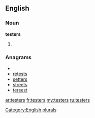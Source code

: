 ==English==

===Noun===
'''testers'''

# {{plural of|[[tester]]}}

===Anagrams===
* {{alphagram|eersstt}}
* [[retests#English|retests]]
* [[setters#English|setters]]
* [[streets#English|streets]]
* [[tersest#English|tersest]]

[[Category:English plurals]]

[[ar:testers]]
[[fr:testers]]
[[my:testers]]
[[ru:testers]]
